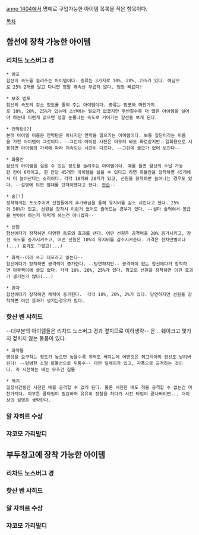 [[anno 1404]]에서 명예로 구입가능한 아이템 목록을 적은 항목이다.

[[목차]]
== 함선에 장착 가능한 아이템 ==
=== 리차드 노스버그 경 ===
 * 범포
 함선의 속도를 늘려주는 아이템이다. 종류는 3가지로 10%, 20%, 25%가 있다. 여담으로 25% 2개를 달고 다니면 정말 쾌속선 부럽지 않다. 엄청 빠르다!

 * 보조 범포
 함선의 속도의 감소 정도를 줄여 주는 아이템이다. 종류는 범포와 마찬가지로 10%, 20%, 25%가 있는데 초반에는 필요가 없겠지만 후반갈수록 더 많은 아이템을 실어야 하는데 이런게 없으면 정말 눈물나는 속도로 기어가는 함선을 보게 된다.

 * 연막탄[?]
 본래 아이템 이름은 연막탄은 아니지만 연막을 일으키는 아이템이다. 보통 짚단이라는 이름을 가진 아이템이 그것이다. --그런데 아이템 사진은 아무리 봐도 화로같지만--일회용으로 사용하면 아이템의 가격에 따라 지속되는 시간이 다르다. --그런데 쓸모가 없어 보인다--

 * 화물칸
 함선의 아이템을 실을 수 있는 정도를 늘려주는 아이템이다. 예를 들면 함선의 수납 가능한 칸이 6개이고, 한 칸당 45개의 아이템을 실을 수 있다고 하면 화물칸을 장착하면 45개에서 더 늘어난다는 소리이다. 각각 10개와 20개가 있고, 선원을 장착하면 늘어나는 경우도 있다. --설명에 되면 침대를 던져야했다고 한다. [[안습]]--

 * 술[!]
 정확하게는 포도주이며 선원들에게 추가배급을 통해 유지비를 감소 시킨다고 한다. 25%와 50%가 있고, 선원을 장착시 이런거 없어도 줄어드는 경우가 있다. --설마 술먹여서 봉급을 받아야 하는거 까먹게 하는건 아니겠지--

 * 선원
 함선에다가 장착하면 다양한 종류의 효과를 낸다. 어떤 선원은 공격력을 20% 증가시키고, 장전 속도를 증가시켜주고, 어떤 선원은 10%의 유지비를 감소시켜준다. 가격은 천차만별이다(...) 효과도 그렇고(...) 

 * 화력--이라 쓰고 대포라고 읽는다--
 함선에다가 장착하면 공격력이 증가한다. --당연하지만-- 공격력이 없는 함선에다가 장착하면 아무짝이에 쓸모 없다. 각각 10%, 20%, 25%가 있다. 참고로 선원을 장착하면 이런 효과가 생기는거 많다(...)

 * 판자
 함선에다가 장착하면 체력이 증가한다.  각각 10%, 20%, 2%가 있다. 당연하지만 선원을 장착하면 이런 효과가 생기는경우가 있다.

=== 핫산 벤 샤히드 ===
--대부분의 아이템들은 리차드 노스버그 경과 곂치므로 이하생략--
은... 훼이크고 몇가지 곂치지 않는 물품이 있다.

 * 화약통
 명성을 요구하는 정도가 높으면 높을수록 위력도 쌔지는데 어떤것은 최고티어의 함선도 날려버린다! --평범한 소형 화물선으로 뒤통수-- 다만 딜레이가 있고, 자폭으로 공격하는 것이다. 즉 시전하는 배는 무조건 침몰

 * 백기
 일정시간동안 시전한 배를 공격할 수 없게 된다. 물론 시전한 배도 적을 공격할 수 없는건 마찬가지다. 아무튼 쿨타임이 필요하며 유유히 정찰을 하다가 시전 타임이 끝나버리면... 더이상의 설명은 생략한다.
=== 알 자히르 수상 ===
=== 쟈코모 가리발디 ===

== 부두창고에 장착 가능한 아이템 ==
=== 리차드 노스버그 경 ===
=== 핫산 벤 샤히드 ===
=== 알 자히르 수상 ===
=== 쟈코모 가리발디 ===

